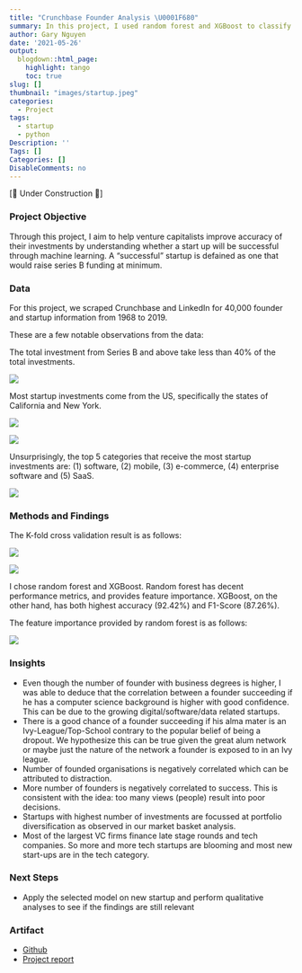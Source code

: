 ```yaml
---
title: "Crunchbase Founder Analysis \U0001F680"
summary: In this project, I used random forest and XGBoost to classify whether a startup is successful.
author: Gary Nguyen
date: '2021-05-26'
output:
  blogdown::html_page:
    highlight: tango
    toc: true
slug: []
thumbnail: "images/startup.jpeg"
categories:
  - Project
tags:
  - startup
  - python
Description: ''
Tags: []
Categories: []
DisableComments: no
---
```


[🚧 Under Construction 🚧]


### Project Objective

Through this project, I aim to help venture capitalists improve accuracy of their investments by understanding whether a start up will be successful through machine learning. A "successful" startup is defained as one that would raise series B funding at minimum.



### Data

For this project, we scraped Crunchbase and LinkedIn for 40,000 founder and startup information from 1968 to 2019.

These are a few notable observations from the data:

The total investment from Series B and above take less than 40% of the total investments. 

![](crunchbase_funding_rounds.png)

Most startup investments come from the US, specifically the states of California and New York.

![](crunchbase_country.png)

![](crunchbase_state.png)


Unsurprisingly, the top 5 categories that receive the most startup investments are: (1) software, (2) mobile, (3) e-commerce, (4) enterprise software and (5) SaaS.

![](crunchbase_type.png)


### Methods and Findings

The K-fold cross validation result is as follows:

![](crunchbase_kfold_result.png)

![](crunchbase_kfold_plot.png)

I chose random forest and XGBoost. Random forest has decent performance metrics, and provides feature importance. XGBoost, on the other hand, has both highest accuracy (92.42%) and F1-Score (87.26%).

The feature importance provided by random forest is as follows:

![](crunchbase_feature_imp.png)

### Insights

* Even though the number of founder with business degrees is higher, I was able to deduce that the correlation between a founder succeeding if he has a computer science background is higher with good confidence. This can be due to the growing digital/software/data related startups.
* There is a good chance of a founder succeeding if his alma mater is an Ivy-League/Top-School contrary to the popular belief of being a dropout. We hypothesize this can be true given the great alum network or maybe just the nature of the network a founder is exposed to in an Ivy league.
* Number of founded organisations is negatively correlated which can be attributed to distraction.
* More number of founders is negatively correlated to success. This is consistent with the idea: too many views (people) result into poor decisions.
* Startups with highest number of investments are focussed at portfolio diversification as observed in our market basket analysis.
* Most of the largest VC firms finance late stage rounds and tech companies. So more and more tech startups are blooming and most new start-ups are in the tech category.


### Next Steps

* Apply the selected model on new startup and perform qualitative analyses to see if the findings are still relevant
 

### Artifact

* [Github](https://github.com/hnguyen1174/crunchbase_founder_analysis)
* [Project report](https://github.com/hnguyen1174/crunchbase_founder_analysis/blob/master/reports/report.pdf)


